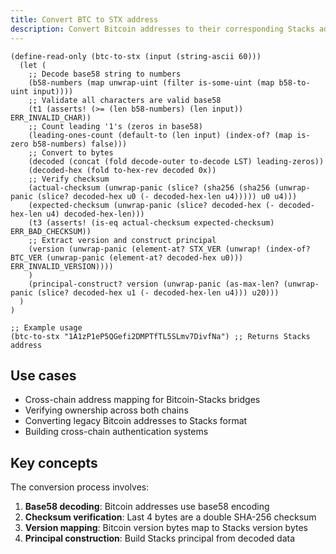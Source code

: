 ```yaml
---
title: Convert BTC to STX address
description: Convert Bitcoin addresses to their corresponding Stacks addresses using base58 decoding in Clarity
---
```


```clarity
(define-read-only (btc-to-stx (input (string-ascii 60)))
  (let (
    ;; Decode base58 string to numbers
    (b58-numbers (map unwrap-uint (filter is-some-uint (map b58-to-uint input))))
    ;; Validate all characters are valid base58
    (t1 (asserts! (>= (len b58-numbers) (len input)) ERR_INVALID_CHAR))
    ;; Count leading '1's (zeros in base58)
    (leading-ones-count (default-to (len input) (index-of? (map is-zero b58-numbers) false)))
    ;; Convert to bytes
    (decoded (concat (fold decode-outer to-decode LST) leading-zeros))
    (decoded-hex (fold to-hex-rev decoded 0x))
    ;; Verify checksum
    (actual-checksum (unwrap-panic (slice? (sha256 (sha256 (unwrap-panic (slice? decoded-hex u0 (- decoded-hex-len u4))))) u0 u4)))
    (expected-checksum (unwrap-panic (slice? decoded-hex (- decoded-hex-len u4) decoded-hex-len)))
    (t3 (asserts! (is-eq actual-checksum expected-checksum) ERR_BAD_CHECKSUM))
    ;; Extract version and construct principal
    (version (unwrap-panic (element-at? STX_VER (unwrap! (index-of? BTC_VER (unwrap-panic (element-at? decoded-hex u0))) ERR_INVALID_VERSION))))
    )
    (principal-construct? version (unwrap-panic (as-max-len? (unwrap-panic (slice? decoded-hex u1 (- decoded-hex-len u4))) u20)))
  )
)

;; Example usage
(btc-to-stx "1A1zP1eP5QGefi2DMPTfTL5SLmv7DivfNa") ;; Returns Stacks address
```

## Use cases

- Cross-chain address mapping for Bitcoin-Stacks bridges
- Verifying ownership across both chains
- Converting legacy Bitcoin addresses to Stacks format
- Building cross-chain authentication systems

## Key concepts

The conversion process involves:

1. **Base58 decoding**: Bitcoin addresses use base58 encoding
2. **Checksum verification**: Last 4 bytes are a double SHA-256 checksum
3. **Version mapping**: Bitcoin version bytes map to Stacks version bytes
4. **Principal construction**: Build Stacks principal from decoded data